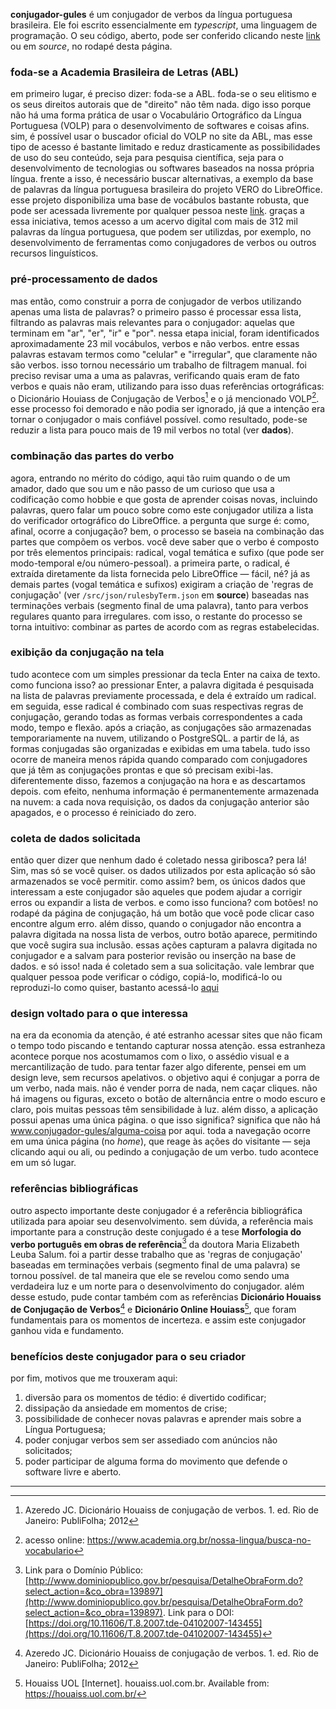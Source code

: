
**conjugador-gules**
é um conjugador de verbos da língua portuguesa brasileira. Ele foi escrito essencialmente em 
_typescript_, uma linguagem de programação. O seu código, aberto, pode ser
conferido clicando neste [link](https://github.com/renribsilva/conjugador) ou em _source_,
no rodapé desta página.

### foda-se a Academia Brasileira de Letras (ABL)

em primeiro lugar, é preciso dizer: foda-se a ABL. foda-se o seu elitismo 
e os seus direitos autorais que de "direito" não têm nada. digo isso porque
não há uma forma prática de usar o Vocabulário Ortográfico da Língua Portuguesa (VOLP) 
para o desenvolvimento de softwares e coisas afins. sim, é possível usar o buscador
oficial do VOLP no site da ABL, mas esse tipo de acesso é bastante limitado
e reduz drasticamente as possibilidades de uso do seu conteúdo, 
seja para pesquisa científica, seja para o desenvolvimento de tecnologias ou softwares
baseados na nossa própria língua. frente a isso, é necessário buscar alternativas, 
a exemplo da base de palavras da língua portuguesa brasileira 
do projeto VERO do LibreOffice. esse projeto disponibiliza uma base
de vocábulos bastante robusta, que pode ser acessada
livremente por qualquer pessoa neste 
[link](https://raw.githubusercontent.com/LibreOffice/dictionaries/refs/heads/master/pt_BR/pt_BR.dic). 
graças a essa iniciativa, temos acesso a um acervo digital com mais de 312 mil 
palavras da língua portuguesa, que podem ser utilizdas, por exemplo,
no desenvolvimento de ferramentas como conjugadores
de verbos ou outros recursos linguísticos.

### pré-processamento de dados

mas então, como construir a porra de conjugador de verbos utilizando 
apenas uma lista de palavras? o primeiro passo é processar essa lista, 
filtrando as palavras mais relevantes para o conjugador: aquelas que 
terminam em "ar", "er", "ir" e "por". nessa etapa inicial, foram identificados 
aproximadamente 23 mil vocábulos, verbos e não verbos.
entre essas palavras estavam termos como "celular" e "irregular",
que claramente não são verbos. isso tornou necessário um trabalho de 
filtragem manual. foi preciso revisar uma a uma as palavras, verificando 
quais eram de fato verbos e quais não eram, utilizando para isso duas referências
ortográficas: o Dicionário Houiass de Conjugação de Verbos[^1] e o já 
mencionado VOLP[^2].
esse processo foi demorado e não podia ser ignorado, já que a intenção 
era tornar o conjugador o mais confiável possível. como resultado, 
pode-se reduzir a lista para pouco mais de 19 mil verbos no total (ver **dados**).

### combinação das partes do verbo 

agora, entrando no mérito do código, aqui tão ruim quando o de um amador, dado que 
sou um e não passo de um curioso que usa a codificação como  hobbie e 
que gosta de aprender coisas novas, incluindo
palavras, quero falar um pouco sobre como este 
conjugador utiliza a lista do verificador ortográfico do LibreOffice. 
a pergunta que surge é: como, afinal, ocorre a conjugação? bem, o processo se baseia 
na combinação das partes que compõem os verbos. você deve saber que
o verbo é composto por três elementos principais: radical, vogal temática e 
sufixo (que pode ser modo-temporal e/ou número-pessoal). a primeira parte, 
o radical, é extraída diretamente da lista fornecida pelo LibreOffice — fácil, né?
já as demais partes (vogal temática e sufixos) exigiram a criação de 'regras de conjugação'
(ver `/src/json/rulesbyTerm.json` em **source**)
baseadas nas terminações verbais (segmento final de uma palavra),
tanto para verbos regulares quanto para irregulares. com isso, 
o restante do processo se torna intuitivo: combinar as partes de acordo 
com as regras estabelecidas. 

### exibição da conjugação na tela

tudo acontece com um simples pressionar da tecla Enter na caixa de texto. 
como funciona isso? ao pressionar Enter, a palavra digitada é pesquisada na 
lista de palavras previamente processada, e dela é extraído um radical.
em seguida, esse radical é combinado com suas respectivas regras de conjugação, 
gerando todas as formas verbais correspondentes a cada modo, tempo e flexão. 
após a criação, as conjugações são armazenadas temporariamente na nuvem, 
utilizando o PostgreSQL. a partir de lá, as formas conjugadas são organizadas 
e exibidas em uma tabela. tudo isso ocorre de maneira menos rápida quando comparado
com conjugadores que já têm as conjugações prontas e que só precisam exibi-las. 
diferentemente disso, fazemos a conjugação na hora e as descartamos depois. com efeito,
nenhuma informação é permanentemente armazenada na nuvem: 
a cada nova requisição, os dados da conjugação anterior são apagados, 
e o processo é reiniciado do zero.

### coleta de dados solicitada

então quer dizer que nenhum dado é coletado nessa giribosca?
pera lá! Sim, mas só se você quiser. os dados utilizados por esta aplicação
só são armazenados se você permitir. como assim? bem, os únicos dados que
interessam a este conjugador são aqueles que podem ajudar a corrigir erros ou
expandir a lista de verbos. e como isso funciona? com botões! no rodapé da página
de conjugação, há um botão que você pode clicar caso encontre algum erro.
além disso, quando o conjugador não encontra a palavra digitada na nossa 
lista de verbos, outro botão aparece, permitindo que você sugira sua inclusão.
essas ações capturam a palavra digitada no conjugador e a salvam para posterior
revisão ou inserção na base de dados. e só isso! nada é coletado sem a sua solicitação.
vale lembrar que qualquer pessoa pode verificar o código, copiá-lo, modificá-lo ou 
reproduzi-lo como quiser, bastanto acessá-lo [aqui](http://github.com/renribsilva/conjugador)

### design voltado para o que interessa

na era da economia da atenção, é até estranho acessar sites que não 
ficam o tempo todo piscando e tentando capturar nossa atenção. essa estranheza
acontece porque nos acostumamos com o lixo, o assédio visual e a mercantilização de tudo.
para tentar fazer algo diferente, pensei em um design leve, sem recursos apelativos. 
o objetivo aqui é conjugar a porra de um verbo, nada mais. não é vender porra de nada,
nem caçar cliques. não há imagens ou figuras, exceto o botão de alternância entre 
o modo escuro e claro, pois muitas pessoas têm sensibilidade à luz. 
além disso, a aplicação possui apenas uma única página. o que isso significa?
significa que não há www.conjugador-gules/alguma-coisa por aqui. 
toda a navegação ocorre em uma única página (no _home_),
que reage às ações do visitante — seja clicando aqui ou ali, ou pedindo a conjugação
 de um verbo. tudo acontece em um só lugar.

### referências bibliográficas

outro aspecto importante deste conjugador é a referência bibliográfica 
utilizada para apoiar seu desenvolvimento. sem dúvida, a referência mais importante
para a construção deste conjugado é a tese 
**Morfologia do verbo português em obras de referência**[^3]
da doutora Maria Elizabeth Leuba Salum. foi a partir desse trabalho que
as 'regras de conjugação' baseadas em terminações verbais (segmento final de uma palavra)
se tornou possível. de tal maneira que ele se revelou como sendo uma verdadeira luz 
e um norte para o desenvolvimento do conjugador. além desse estudo, pude contar também
com as referências **Dicionário Houaiss de Conjugação de Verbos**[^1] e 
**Dicionário Online Houiass**[^4], que foram fundamentais para os momentos de incerteza.
e assim este conjugador ganhou vida e fundamento.

### benefícios deste conjugador para o seu criador

por fim, motivos que me trouxeram aqui:

1. diversão para os momentos de tédio: é divertido codificar;
1. dissipação da ansiedade em momentos de crise;
2. possibilidade de conhecer novas palavras e aprender mais sobre a Língua Portuguesa;
4. poder conjugar verbos sem ser assediado com anúncios não solicitados;
5. poder participar de alguma forma do movimento que defende o software livre e aberto.

---

[^1]: Azeredo JC. Dicionário Houaiss de conjugação de verbos. 1. ed. Rio de Janeiro: PubliFolha; 2012
[^2]: acesso online: https://www.academia.org.br/nossa-lingua/busca-no-vocabulario
[^3]: Link para o Domínio Público: [http://www.dominiopublico.gov.br/pesquisa/DetalheObraForm.do?select_action=&co_obra=139897](http://www.dominiopublico.gov.br/pesquisa/DetalheObraForm.do?select_action=&co_obra=139897). 
Link para o DOI: [https://doi.org/10.11606/T.8.2007.tde-04102007-143455](https://doi.org/10.11606/T.8.2007.tde-04102007-143455)
[^4]: Houaiss UOL [Internet]. houaiss.uol.com.br. Available from: https://houaiss.uol.com.br/
